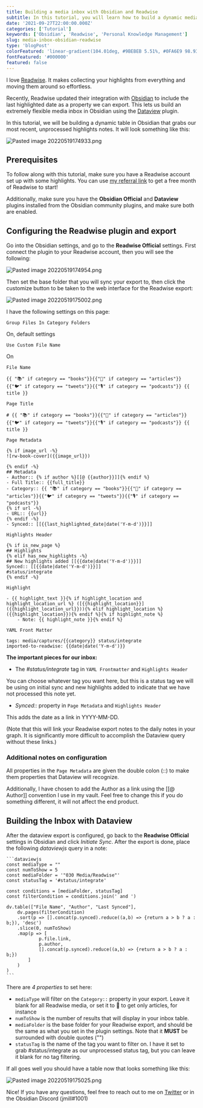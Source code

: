 ```yaml
---
title: Building a media inbox with Obsidian and Readwise
subtitle: In this tutorial, you will learn how to build a dynamic media inbox in Obsidian to process your Readwise highlights.
date: '2021-09-27T22:00:00.000Z'
categories: ['Tutorial']
keywords: ['Obsidian', 'Readwise', 'Personal Knowledge Management']
slug: media-inbox-obsidian-readwise
type: 'blogPost'
colorFeatured: 'linear-gradient(104.01deg, #9BEBEB 5.51%, #0FA6E9 98.93%)'
fontFeatured: '#000000'
featured: false
---
```


I love [Readwise](https://readwise.io). It makes collecting your highlights from everything and moving them around so effortless.

Recently, Readwise updated their integration with [Obsidian](https://obsidian.md/) to include the last highlighted date as a property we can export. This lets us build an extremely flexible media inbox in Obsidian using the [Dataview](https://github.com/blacksmithgu/obsidian-dataview) plugin.

In this tutorial, we will be building a dynamic table in Obsidian that grabs our most recent, unprocessed highlights notes. It will look something like this:

<img src="https://res.cloudinary.com/ddlvzfqbq/image/upload/v1653002401/jmill.dev/posts/media-inbox-obsidian-readwise/Pasted%20image%2020220519174933.png" alt="Pasted image 20220519174933.png"/>

## Prerequisites

To follow along with this tutorial, make sure you have a Readwise account set up with some highlights. You can use [my referral link](https://readwise.io/i/jonathan903) to get a free month of Readwise to start!

Additionally, make sure you have the **Obsidian Official** and **Dataview** plugins installed from the Obsidian community plugins, and make sure both are enabled.

## Configuring the Readwise plugin and export

Go into the Obsidian settings, and go to the **Readwise Official** settings. First connect the plugin to your Readwise account, then you will see the following:

<img src="https://res.cloudinary.com/ddlvzfqbq/image/upload/v1653002401/jmill.dev/posts/media-inbox-obsidian-readwise/Pasted%20image%2020220519174954.png" alt="Pasted image 20220519174954.png"/>

Then set the base folder that you will sync your export to, then click the customize button to be taken to the web interface for the Readwise export:

<img src="https://res.cloudinary.com/ddlvzfqbq/image/upload/v1653002401/jmill.dev/posts/media-inbox-obsidian-readwise/Pasted%20image%2020220519175002.png" alt="Pasted image 20220519175002.png"/>

I have the following settings on this page:

`Group Files In Category Folders`

On, default settings

`Use Custom File Name`

On

`File Name`

    {{ "📚" if category == "books"}}{{"📰" if category == "articles"}}{{"🐦" if category == "tweets"}}{{"🎙" if category == "podcasts"}} {{ title }}
    

`Page Title`

    # {{ "📚" if category == "books"}}{{"📰" if category == "articles"}}{{"🐦" if category == "tweets"}}{{"🎙" if category == "podcasts"}} {{ title }}
    

`Page Metadata`

    {% if image_url -%}
    ![rw-book-cover]({{image_url}})
    
    {% endif -%}
    ## Metadata
    - Author:: {% if author %}[[@ {{author}}]]{% endif %}
    - Full Title:: {{full_title}}
    - Category:: {{ "📚" if category == "books"}}{{"📰" if category == "articles"}}{{"🐦" if category == "tweets"}}{{"🎙" if category == "podcasts"}}
    {% if url -%}
    - URL:: {{url}}
    {% endif -%}
    - Synced:: [[{{last_highlighted_date|date('Y-m-d')}}]]
    
    
    

`Highlights Header`

    {% if is_new_page %}
    ## Highlights
    {% elif has_new_highlights -%}
    ## New highlights added [[{{date|date('Y-m-d')}}]]
    Synced:: [[{{date|date('Y-m-d')}}]]
    #status/integrate
    {% endif -%}
    

`Highlight`

    - {{ highlight_text }}{% if highlight_location and highlight_location_url %} ([{{highlight_location}}]({{highlight_location_url}})){% elif highlight_location %} ({{highlight_location}}){% endif %}{% if highlight_note %}
        - Note: {{ highlight_note }}{% endif %}
    

`YAML Front Matter`

    tags: media/captures/{{category}} status/integrate
    imported-to-readwise: {{date|date('Y-m-d')}}
    

**The important pieces for our inbox:**

- The *#status/integrate* tag in `YAML Frontmatter` and `Highlights Header`

You can choose whatever tag you want here, but this is a status tag we will be using on initial sync and new highlights added to indicate that we have not processed this note yet.

- *Synced::* property in `Page Metadata` and `Highlights Header`

This adds the date as a link in YYYY-MM-DD. 

(Note that this will link your Readwise export notes to the daily notes in your graph. It is significantly more difficult to accomplish the Dataview query without these links.)

### Additional notes on configuration

All properties in the `Page Metadata` are given the double colon (::) to make them properties that Dataview will recognize.

Additionally, I have chosen to add the Author as a link using the [[@ Author]] convention I use in my vault. Feel free to change this if you do something different, it will not affect the end product.

## Building the Inbox with Dataview

After the dataview export is configured, go back to the **Readwise Official** settings in Obsidian and click *Initiate Sync*. After the export is done, place the following *dataviewjs* query in a note:

    ```dataviewjs
    const mediaType = ""
    const numToShow = 5
    const mediaFolder = '"030 Media/Readwise"'
    const statusTag = '#status/integrate'
    
    const conditions = [mediaFolder, statusTag]
    const filterCondition = conditions.join(' and ')
    
    dv.table(["File Name", "Author", "Last Synced"],
    	dv.pages(filterCondition)
    	.sort(p => [].concat(p.synced).reduce((a,b) => {return a > b ? a : b;}), 'desc')
    	.slice(0, numToShow)
    	.map(p => [
    			p.file.link,
    			p.author,
    			[].concat(p.synced).reduce((a,b) => {return a > b ? a : b;})
    		]
    	)
    )
    ```

There are *4 properties* to set here:

- `mediaType` will filter on the `Category::` property in your export. Leave it blank for all Readwise media, or set it to 📰 to get only articles, for instance
- `numToShow` is the number of results that will display in your inbox table.
- `mediaFolder` is the base folder for your Readwise export, and should be the same as what you set in the plugin settings. Note that it **MUST** be surrounded with double quotes ("")
- `statusTag` is the name of the tag you want to filter on. I have it set to grab #status/integrate as our unprocessed status tag, but you can leave it blank for no tag filtering.

If all goes well you should have a table now that looks something like this:

<img src="https://res.cloudinary.com/ddlvzfqbq/image/upload/v1653002402/jmill.dev/posts/media-inbox-obsidian-readwise/Pasted%20image%2020220519175025.png" alt="Pasted image 20220519175025.png"/>

Nice! If you have any questions, feel free to reach out to me on [Twitter](https://twitter.com/jmilldotdev) or in the Obsidian Discord (jmill#1001)
